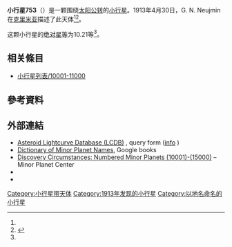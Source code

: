 {{Infobox planet
 | minorplanet     = yes
 | name            = 753 Tiflis
 | background      = #D6D6D6
 | image = 
 | image_size      = 
 | caption         =
 | discovery_ref   =  <ref name="MPC-object" />
 | discoverer      = [[G._N._Neujmin|G. N. Neujmin]]
 | discovery_site  = [[克里米亚|克里米亚]]
 | discovered      = 1913年4月30日
 | mpc_name        = 753 Tiflis
 | alt_names       = 753 Tiflis
 | pronounced      = 
 | named_after     = <ref name="MPC-object" />
 | mp_category     = [[主帶小行星|主帶小行星]] <ref name="MPC-object" /><ref name="jpldata" />
 | orbit_ref       = <ref name="a">[http://ssd.jpl.nasa.gov/sbdb.cgi?sstr=753 753] {{Wayback|url=http://ssd.jpl.nasa.gov/sbdb.cgi?sstr=753 |date=20200803125555 }}，小行星數據庫瀏覽器（JPL Small-Body Database Browser）－[[美国国家航空航天局|美国国家航空航天局]]喷气推进实验室</ref>
 | epoch           = 2018-03-23.0（[[儒略日|JD]] 2458200.5）
 | uncertainty     = 0
 | observation_arc = 
 | aphelion = {{convert|2.844|AU|km|3|abbr=on|lk=out}}
 | perihelion      = {{convert|1.8142021|AU|km|3|abbr=on}}
 | semimajor       = 2.3293037
 | eccentricity    = 0.2211397
 | period          = 3.55[[儒略年|yr]]
 | mean_anomaly    = 153.14724[[度|°]]
 | mean_motion     = {{Deg2DMS|0.27724560|sup=ms}} / day
 | inclination     = 10.08988
 | asc_node        = 61.35085°
 | arg_peri        = 203.01114
 | mean_diameter   = 
 | rotation        = 
 | albedo          =
 | spectral_type   =
 | abs_magnitude   = 10.21<ref name="jpldata" />
}}
'''小行星753'''（{{lang-en|753 Tiflis}}）是一颗围绕[[太阳|太阳]][[公转|公转]]的[[小行星|小行星]]。1913年4月30日，G. N. Neujmin在[[克里米亚|克里米亚]]描述了此天体<ref name="a" /><ref>{{cite news|title=小行星列表|url=http://cfa-www.harvard.edu/iau/lists/NumberedMPs.txt|accessdate=2018-10-19|newspaper=哈佛大学|archive-date=2008-05-17|archive-url=https://web.archive.org/web/20080517010638/http://cfa-www.harvard.edu/iau/lists/NumberedMPs.txt|dead-url=no}}</ref>。

这颗小行星的[[绝对星等|绝对星等]]为10.21等<ref name="a" />。

== 相关條目 ==
*[[小行星列表/10001-11000|小行星列表/10001-11000]]

== 參考資料 ==
{{reflist|refs=

<ref name="jpldata">{{cite web
  |type       = 2018-01-26 last obs.
  |title      = JPL Small-Body Database Browser:753 Tiflis-753 Tiflis
  |url        = https://ssd.jpl.nasa.gov/sbdb.cgi?sstr=753
  |publisher  = [[Jet_Propulsion_Laboratory|Jet Propulsion Laboratory]]
  |accessdate = 28 March 2018}}</ref>

<ref name="MPC-object">{{cite web
  |title      = 753 Tiflis
  |work      = Minor Planet Center
  |url      = https://www.minorplanetcenter.net/db_search/show_object?object_id=753
  |accessdate      = 28 March 2018
  |archive-date      = 2016-03-04
  |archive-url      = https://web.archive.org/web/20160304132902/http://minorplanetcenter.net/db_search/show_object?object_id=753
  |dead-url      = no
  }}</ref>

}}

==  外部連結 ==
* [http://www.minorplanet.info/PHP/lcdbsummaryquery.php Asteroid Lightcurve Database (LCDB)] {{Wayback|url=http://www.minorplanet.info/PHP/lcdbsummaryquery.php |date=20171210173955 }}, query form ([http://www.minorplanet.info/lightcurvedatabase.html info] {{Wayback|url=http://www.minorplanet.info/lightcurvedatabase.html |date=20171216050541 }})
* [https://books.google.com/books?id=aeAg1X7afOoC&pg Dictionary of Minor Planet Names], Google books
* [http://www.minorplanetcenter.net/iau/lists/NumberedMPs010001.html Discovery Circumstances: Numbered Minor Planets (10001)-(15000)] {{Wayback|url=http://www.minorplanetcenter.net/iau/lists/NumberedMPs010001.html |date=20180612162317 }} – Minor Planet Center
* {{AstDys|753}}
* {{JPL small body}}

{{Minor Planet Number|[[小行星752|小行星752]]|[[小行星754|小行星754]]}}
{{小天体}}

[[Category:小行星带天体|Category:小行星带天体]]
[[Category:1913年发现的小行星|Category:1913年发现的小行星]]
[[Category:以地名命名的小行星|Category:以地名命名的小行星]]


{{beltasteroid-stub}}